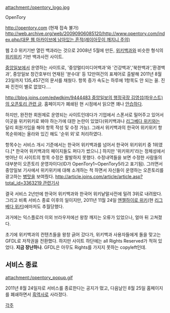 attachment:/opentory_logo.jpg

OpenTory

[[http://opentory.com]] (현재 접속 불가)  [[http://web.archive.org/web/20090906085120/http://www.opentory.com/index.php/대문 웹 아카이브에 남아있는 흔적(레이아웃이 깨지니 주의)]]

웹 2.0 위키기반 열린 백과라는 것으로 2008년 5월에 만든, [[위키백과]]와 비슷한 형식의 [[위키위키]] 기반 백과사전 사이트. 

[[중앙일보]]에서 운영하는 사이트로, '중앙멀티미디어백과'와 '건강백과','북한백과','환경백과', 중앙일보 창간호부터 연재된 '분수대' 등 12만여건의 표제어로 출발해 2011년 8월 23일까지 135,457건의 문서를 채웠다. 항목 증가 속도는 하루에 1항목도 안 되는 꼴. 진짜 진전이 별로 없었다….

[[http://blog.joins.com/edwdkim/9444483 중앙일보의 행정국장 김영섭(파우스트)의 오픈토리 관련 글]]. 홈페이지가 폐쇄된 현 시점에서 읽으면 꽤나 [[안습]]하다.

하지만, 완전한 회원제로 운영되는 사이트인데다가 기업에서 스폰서로 밀어주고 있어서 이곳을 위키위키로 봐야 하는가에 대한 논란이 있었다(위키백과나 [[리그베다 위키]]와는 달리 회원가입을 해야 항목 작성 및 수정 가능). 그래서 위키백과의 한국어 위키위키 항목순위에는 올라와 있긴 해도 '순위 외'로 처리하였다.

항목수는 서비스 개시 기준에서는 한국어 위키백과를 넘어서 한국어 위키위키 중 1위였다.[* 한국어 위키백과의 페이지들도 퍼다가 썼으니.] 하지만 '위키위키'라는 정체성에서 벗어난 이 사이트의 항목 수정은 활발하지 못했다. 수정내역들을 보면 수정한 사람들의 대부분이 오픈토리 운영자이다(ID가 OpenTory1~OpenTory5라고 표기됨). 그러면서 중앙일보 기사에서 위키위키에 대해 소개하는 척 하면서 자신들이 운영하는 오픈토리를 광고하는 [[병맛]]을 보여줬다. [[http://article.joins.com/article/article.asp?total_id=3363219 관련기사]]

결국 서비스 2년만에 한국어 위키백과와 한국어 위키낱말사전에 밀려 3위로 내려왔다. 그리고 비록 서비스 종료 이후의 일이지만, 2011년 11월 24일 [[엔젤하이로 위키]](현 [[리그베다 위키]])에마저도 추월당했다.

과거에는 익스플로러 이외 브라우저에선 왕창 깨지는 오류가 있었으나, 얼마 뒤 고쳐졌다.

초기에 위키백과의 컨텐츠들을 왕창 긁어 갔다가, 위키백과 사용자들에게 돌을 맞고는 GFDL로 저작권을 전환했다. 하지만 사이트 하단에는 all Rights Reserved가 적혀 있었다. '''지금 장난하나'''. GFDL은 아무도 Rights를 가지지 못하는 copyleft인데.

== 서비스 종료 ==
attachment:/opentory_popup.gif

2011년 8월 24일자로 서비스를 종료한다는 공지가 떴고, 다음날인 8월 25일 홈페이지를 폐쇄하면서 [[흑역사]]로 사라졌다.

[[각주]]
